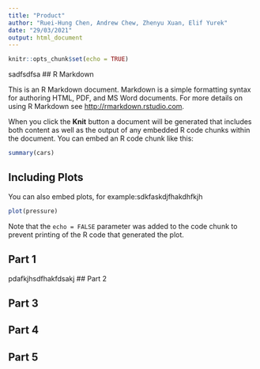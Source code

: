 ```yaml
---
title: "Product"
author: "Ruei-Hung Chen, Andrew Chew, Zhenyu Xuan, Elif Yurek"
date: "29/03/2021"
output: html_document
---
```


```r
knitr::opts_chunk$set(echo = TRUE)
```
sadfsdfsa
## R Markdown

This is an R Markdown document. Markdown is a simple formatting syntax for authoring HTML, PDF, and MS Word documents. For more details on using R Markdown see <http://rmarkdown.rstudio.com>.

When you click the **Knit** button a document will be generated that includes both content as well as the output of any embedded R code chunks within the document. You can embed an R code chunk like this:

```r
summary(cars)
```

## Including Plots

You can also embed plots, for example:sdkfaskdjfhakdhfkjh

```r
plot(pressure)
```

Note that the `echo = FALSE` parameter was added to the code chunk to prevent printing of the R code that generated the plot.

## Part 1
pdafkjhsdfhakfdsakj
## Part 2

## Part 3

## Part 4

## Part 5
